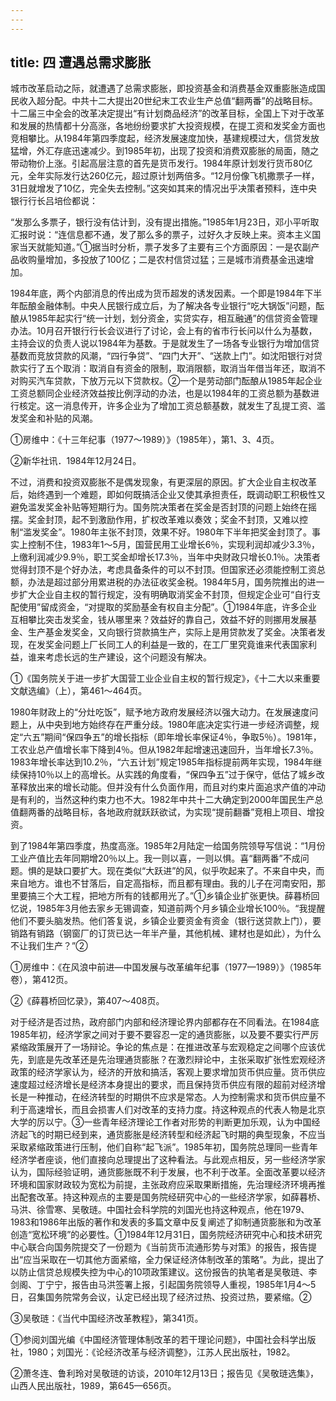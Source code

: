 ```yaml
---
---
---
```

title: 四 遭遇总需求膨胀
---



城市改革启动之际，就遭遇了总需求膨胀，即投资基金和消费基金双重膨胀造成国民收入超分配。中共十二大提出20世纪末工农业生产总值“翻两番”的战略目标。十二届三中全会的改革决定提出“有计划商品经济”的改革目标，全国上下对于改革和发展的热情都十分高涨，各地纷纷要求扩大投资规模，在提工资和发奖金方面也竞相攀比。从1984年第四季度起，经济发展速度加快，基建规模过大，信贷发放猛增，外汇存底迅速减少。到1985年初，出现了投资和消费双膨胀的局面，随之带动物价上涨。引起高层注意的首先是货币发行。1984年原计划发行货币80亿元，全年实际发行达260亿元，超过原计划两倍多。“12月份像飞机撒票子一样，31日就增发了10亿，完全失去控制。”这突如其来的情况出乎决策者预料，连中央银行行长吕培俭都说：

“发那么多票子，银行没有估计到，没有提出措施。”1985年1月23日，邓小平听取汇报时说：“连信息都不通，发了那么多的票子，过好久才反映上来。资本主义国家当天就能知道。”①据当时分析，票子发多了主要有三个方面原因：一是农副产品收购量增加，多投放了100亿；二是农村信贷过猛；三是城市消费基金迅速增加。

1984年底，两个内部消息的传出成为货币超发的诱发因素。一个即是1984年下半年酝酿金融体制。中央人民银行成立后，为了解决各专业银行“吃大锅饭”问题，酝酿从1985年起实行“统一计划，划分资金，实贷实存，相互融通”的信贷资金管理办法。10月召开银行行长会议进行了讨论，会上有的省市行长问以什么为基数，主持会议的负责人说以1984年为基数。于是就发生了一场各专业银行为增加信贷基数而竞放贷款的风潮，“四行争贷”、“四门大开”、“送款上门”。如沈阳银行对贷款实行了五个取消：取消自有资金的限制，取消限额，取消当年借当年还，取消不对购买汽车贷款，下放万元以下贷款权。②一个是劳动部门酝酿从1985年起企业工资总额同企业经济效益按比例浮动的办法，也是以1984年的工资总额为基数进行核定。这一消息传开，许多企业为了增加工资总额基数，就发生了乱提工资、滥发奖金和补贴的风潮。

①房维中：《十三年纪事（1977～1989）》（1985年），第1、3、4页。

②新华社讯．1984年12月24日。

不过，消费和投资双膨胀不是偶发现象，有更深层的原因。扩大企业自主权改革后，始终遇到一个难题，即如何既搞活企业又使其承担责任，既调动职工积极性又避免滥发奖金补贴等短期行为。国务院决策者在奖金是否封顶的问题上始终在摇摆。奖金封顶，起不到激励作用，扩权改革难以奏效；奖金不封顶，又难以控制“滥发奖金”。1980年主张不封顶，效果不好。1980年下半年把奖金封顶了。事实上控制不住，1983年1～5月，国营民用工业增长6％，实现利润却减少3.3％，上缴利润减少9.9％，职工奖金却增长17.3％，当年中央财政只增长0.1％。决策者觉得封顶不是个好办法，考虑具备条件的可以不封顶。但国家还必须能控制工资总额，办法是超过部分用累进税的办法征收奖金税。1984年5月，国务院推出的进一步扩大企业自主权的暂行规定，没有明确取消奖金不封顶，但规定企业可“自行支配使用”留成资金，“对提取的奖励基金有权自主分配”。①1984年底，许多企业互相攀比突击发奖金，钱从哪里来？效益好的靠自己，效益不好的则挪用发展基金、生产基金发奖金，又向银行贷款搞生产，实际上是用贷款发了奖金。决策者发现，在发奖金问题上厂长同工人的利益是一致的，在工厂里究竟谁来代表国家利益，谁来考虑长远的生产建设，这个问题没有解决。

①《国务院关于进一步扩大国营工业企业自主权的暂行规定》，《十二大以来重要文献选编》（上），第461～464页。

1980年财政上的“分灶吃饭”，赋予地方政府发展经济以强大动力。在发展速度问题上，从中央到地方始终存在严重分歧。1980年底决定实行进一步经济调整，规定“六五”期间“保四争五”的增长指标（即年增长率保证4％，争取5％）。1981年，工农业总产值增长率下降到4％。但从1982年起增速迅速回升，当年增长7.3％。1983年增长率达到10.2％，“六五计划”规定1985年指标提前两年实现，1984年继续保持10％以上的高增长。从实践的角度看，“保四争五”过于保守，低估了城乡改革释放出来的增长动能。但并没有什么负面作用，而且对约束片面追求产值的冲动是有利的，当然这种约束力也不大。1982年中共十二大确定到2000年国民生产总值翻两番的战略目标，各地政府就跃跃欲试，为实现“提前翻番”竞相上项目、增投资。

到了1984年第四季度，热度高涨。1985年2月陆定一给国务院领导写信说：“1月份工业产值比去年同期增20％以上。我一则以喜，一则以惧。喜“翻两番”不成问题。惧的是缺口要扩大。现在类似“大跃进”的风，似乎吹起来了。不来自中央，而来自地方。谁也不甘落后，自定高指标，而且都有理由。我的儿子在河南安阳，那里要搞三个大工程，把地方所有的钱都用光了。”①乡镇企业扩张更快。薛暮桥回忆说，1985年3月他去家乡无锡调查，知道前两个月乡镇企业增长100％。“我提醒他们不要头脑发热。他们答复说，乡镇企业要资金有资金（银行送贷款上门），要销路有销路（钢窗厂的订货已达一年半产量，其他机械、建材也是如此），为什么不让我们生产？”②

①房维中：《在风浪中前进—中国发展与改革编年纪事（1977—1989）》（1985年卷），第412页。

②《薛暮桥回忆录》，第407～408页。

对于经济是否过热，政府部门内部和经济理论界内部都存在不同看法。在1984底1985年初，经济学家之间对于要不要容忍一定的通货膨胀，以及要不要实行严厉紧缩政策展开了一场辩论。争论的焦点是：在推进改革与宏观稳定之间哪个应该优先，到底是先改革还是先治理通货膨胀？在激烈辩论中，主张采取扩张性宏观经济政策的经济学家认为，经济的开放和搞活，客观上要求增加货币供应量。货币供应速度超过经济增长是经济本身提出的要求，而且保持货币供应有限的超前对经济增长是一种推动，在经济转型的时期供不应求是常态。人为控制需求和货币供应量不利于高速增长，而且会损害人们对改革的支持力度。持这种观点的代表人物是北京大学的厉以宁。③一些青年经济理论工作者对形势的判断更加乐观，认为中国经济起飞的时期已经到来，通货膨胀是经济转型和经济起飞时期的典型现象，不应当采取紧缩政策进行压制，他们自称“起飞派”。1985年初，国务院总理同一些青年经济学者座谈，他们直接向总理提出了这种看法。与此观点相反，另一些经济学家认为，国际经验证明，通货膨胀既不利于发展，也不利于改革。全面改革要以经济环境和国家财政较为宽松为前提，主张政府应采取果断措施，先治理经济环境再推出配套改革。持这种观点的主要是国务院经研究中心的一些经济学家，如薛暮桥、马洪、徐雪寒、吴敬琏。中国社会科学院的刘国光也持这种观点，他在1979、1983和1986年出版的著作和发表的多篇文章中反复阐述了抑制通货膨胀和为改革创造“宽松环境”的必要性。①1984年12月31日，国务院经济研究中心和技术研究中心联合向国务院提交了一份题为《当前货币流通形势与对策》的报告，报告提出“应当采取在一切其他方面紧缩，全力保证经济体制改革的策略”。为此，提出了以防止信贷总规模失控为中心的10项政策建议。这份报告的执笔者是吴敬琏、李剑阁、丁宁宁，报告由马洪签署上报，引起国务院领导人重视，1985年1月4～5日，召集国务院常务会议，认定已经出现了经济过热、投资过热，要紧缩。②

③吴敬琏：《当代中国经济改革教程》，第341页。

①参阅刘国光编《中国经济管理体制改革的若干理论问题》，中国社会科学出版社，1980；刘国光：《论经济改革与经济调整》，江苏人民出版社，1982。

②萧冬连、鲁利玲对吴敬琏的访谈，2010年12月13日；报告见《吴敬琏选集》，山西人民出版社，1989，第645—656页。